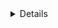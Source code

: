 <Details title="Alternative methods">

For users with a lot of infrastructure in AWS, or who might create or recreate
many instances, consider alternative methods for joining new EC2 instances running
Teleport:

- [Configure Teleport to Automatically Enroll EC2 instances (Preview)](../../server-access/guides/ec2-discovery.mdx)
- [Joining Teleport Services via AWS IAM
  Role](../../agents/join-services-to-your-cluster/aws-iam.mdx)
- [Joining Teleport Services via AWS EC2 Identity Document](../../agents/join-services-to-your-cluster/aws-ec2.mdx)

</Details>
